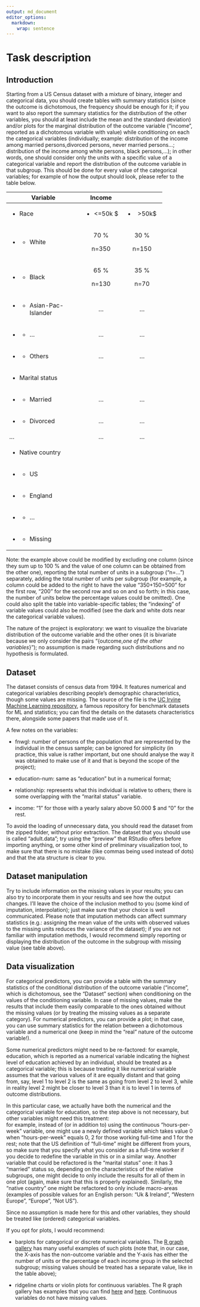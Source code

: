 ```yaml
---
output: md_document
editor_options: 
  markdown: 
    wrap: sentence
---
```


# Task description

## Introduction

Starting from a US Census dataset with a mixture of binary, integer and categorical data, you should create tables with summary statistics (since the outcome is dichotomous, the frequency should be enough for it; if you want to also report the summary statistics for the distribution of the other variables, you should at least include the mean and the standard deviation) and/or plots for the marginal distribution of the outcome variable ("income", reported as a dichotomous variable with value) while conditioning on each the categorical variables (individually; example: distribution of the income among married persons,divorced persons, never married persons...; distribution of the income among white persons, black persons,...); in other words, one should consider only the units with a specific value of a categorical variable and report the distribution of the outcome variable in that subgroup.
This should be done for every value of the categorical variables; for example of how the output should look, please refer to the table below.

+----------------------------+---------------+--------------+
| Variable                   | Income        |              |
+============================+:=============:+:============:+
| -   Race                   | -   \<=50k \$ | -   \>50k\$  |
+----------------------------+---------------+--------------+
| -   <div>                  | 70 %          | 30 %         |
|                            |               |              |
|     -   White              | n=350         | n=150        |
|                            |               |              |
|     </div>                 |               |              |
+----------------------------+---------------+--------------+
| -   <div>                  | 65 %          | 35 %         |
|                            |               |              |
|     -   Black              | n=130         | n=70         |
|                            |               |              |
|     </div>                 |               |              |
+----------------------------+---------------+--------------+
| -   <div>                  | ...           | ...          |
|                            |               |              |
|     -   Asian-Pac-Islander |               |              |
|                            |               |              |
|     </div>                 |               |              |
+----------------------------+---------------+--------------+
| -   <div>                  | ...           | ...          |
|                            |               |              |
|     -   ...                |               |              |
|                            |               |              |
|     </div>                 |               |              |
+----------------------------+---------------+--------------+
| -   <div>                  | ...           | ...          |
|                            |               |              |
|     -   Others             |               |              |
|                            |               |              |
|     </div>                 |               |              |
+----------------------------+---------------+--------------+
| -   Marital status         |               |              |
+----------------------------+---------------+--------------+
| -   <div>                  | ...           | ...          |
|                            |               |              |
|     -   Married            |               |              |
|                            |               |              |
|     </div>                 |               |              |
+----------------------------+---------------+--------------+
| -   <div>                  | ...           | ...          |
|                            |               |              |
|     -   Divorced           |               |              |
|                            |               |              |
|     </div>                 |               |              |
+----------------------------+---------------+--------------+
| ...                        | ...           | ...          |
+----------------------------+---------------+--------------+
| -   Native country         |               |              |
+----------------------------+---------------+--------------+
| -   <div>                  |               |              |
|                            |               |              |
|     -   US                 |               |              |
|                            |               |              |
|     </div>                 |               |              |
+----------------------------+---------------+--------------+
| -   <div>                  |               |              |
|                            |               |              |
|     -   England            |               |              |
|                            |               |              |
|     </div>                 |               |              |
+----------------------------+---------------+--------------+
| -   <div>                  |               |              |
|                            |               |              |
|     -   ...                |               |              |
|                            |               |              |
|     </div>                 |               |              |
+----------------------------+---------------+--------------+
| -   <div>                  |               |              |
|                            |               |              |
|     -   Missing            |               |              |
|                            |               |              |
|     </div>                 |               |              |
+----------------------------+---------------+--------------+

Note: the example above could be modified by excluding one column (since they sum up to 100 % and the value of one column can be obtained from the other one), reporting the total number of units in a subgroup ("n=...") separately, adding the total number of units per subgroup (for example, a column could be added to the right to have the value "350+150=500" for the first row, "200" for the second row and so on and so forth; in this case, the number of units below the percentage values could be omitted).
One could also split the table into variable-specific tables; the "indexing" of variable values could also be modified (see the dark and white dots near the categorical variable values).

The nature of the project is exploratory: we want to visualize the bivariate distribution of the outcome variable and the other ones (it is bivariate because we only consider the pairs "{outcome,*one of the other variables*}"); no assumption is made regarding such distributions and no hypothesis is formulated.

## Dataset

The dataset consists of census data from 1994.
It features numerical and categorical variables describing people's demographic characteristics, though some values are missing.
The source of the file is the [UC Irvine Machine Learning repository](https://archive.ics.uci.edu/dataset/2/adult), a famous repository for benchmark datasets for ML and statistics; you can find the details on the datasets characteristics there, alongside some papers that made use of it.

A few notes on the variables:

-   fnwgl: number of persons of the population that are represented by the individual in the census sample; can be ignored for simplicity (in practice, this value is rather important, but one should analyse the way it was obtained to make use of it and that is beyond the scope of the project);

-   education-num: same as "education" but in a numerical format;

-   relationship: represents what this individual is relative to others; there is some overlapping with the "marital status" variable.

-   income: "1" for those with a yearly salary above 50.000 \$ and "0" for the rest.

To avoid the loading of unnecessary data, you should read the dataset from the zipped folder, without prior extraction.
The dataset that you should use is called "adult.data"; try using the "preview" that RStudio offers before importing anything, or some other kind of preliminary visualization tool, to make sure that there is no mistake (like commas being used instead of dots) and that the ata structure is clear to you.

## Dataset manipulation

Try to include information on the missing values in your results; you can also try to incorporate them in your results and see how the output changes.
I'll leave the choice of the inclusion method to you (some kind of imputation, interpolation); just make sure that your choice is well communicated.
Please note that imputation methods can affect summary statistics (e.g.: assigning the mean value of the units with observed values to the missing units reduces the variance of the dataset); if you are not familiar with imputation methods, I would recommend simply reporting or displaying the distribution of the outcome in the subgroup with missing value (see table above).

## Data visualization

For categorical predictors, you can provide a table with the summary statistics of the conditional distribution of the outcome variable ("income", which is dichotomous, see the "Dataset" section) when conditioning on the values of the conditioning variable.
In case of missing values, make the results that include them easily comparable to the ones obtained without the missing values (or by treating the missing values as a separate category).
For numerical predictors, you can provide a plot; in that case, you can use summary statistics for the relation between a dichotomous variable and a numerical one (keep in mind the "real" nature of the outcome variable!).

Some numerical predictors might need to be re-factored: for example, education, which is reported as a numerical variable indicating the highest level of education achieved by an individual, should be treated as a categorical variable; this is because treating it like numerical variable assumes that the various values of it are equally distant and that going from, say, level 1 to level 2 is the same as going from level 2 to level 3, while in reality level 2 might be closer to level 3 than it is to level 1 in terms of outcome distributions.

In this particular case, we actually have both the numerical and the categorical variable for education, so the step above is not necessary, but other variables might need this treatment: \
for example, instead of (or in addition to) using the continuous "hours-per-week" variable, one might use a newly defined variable which takes value 0 when "hours-per-week" equals 0, 2 for those working full-time and 1 for the rest; note that the US definition of "full-time" might be different from yours, so make sure that you specify what you consider as a full-time worker if you decide to redefine the variable in this or in a similar way.
Another variable that could be refactored is the "marital status" one: it has 3 "married" status so, depending on the characteristics of the relative subgroups, one might decide to only include the results for all of them in one plot (again, make sure that this is properly explained).
Similarly, the "native country" one might be refactored to only include macro-areas (examples of possible values for an English person: "Uk & Ireland", "Western Europe", "Europe", "Not US").

Since no assumption is made here for this and other variables, they should be treated like (ordered) categorical variables.

If you opt for plots, I would recommend:

-   barplots for categorical or discrete numerical variables.
    The [R graph gallery](https://r-graph-gallery.com/stacked-barplot.html) has many useful examples of such plots (note that, in our case, the X-axis has the non-outcome variable and the Y-axis has either the number of units or the percentage of each income group in the selected subgroup; missing values should be treated has a separate value, like in the table above);

-   ridgeline charts or violin plots for continuous variables.
    The R graph gallery has examples that you can find [here](https://r-graph-gallery.com/ridgeline-plot.html) and [here](https://r-graph-gallery.com/violin.html).
    Continuous variables do not have missing values.
